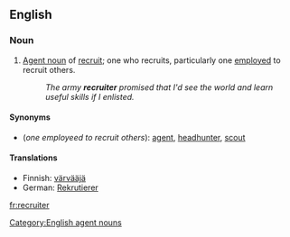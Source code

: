 ==English==

===Noun===
{{en-noun}}

# [[agent noun|Agent noun]] of [[recruit]]; one who recruits, particularly one [[employ]]ed to recruit others.
#:''The army '''recruiter''' promised that I'd see the world and learn useful skills if I enlisted.''

====Synonyms====
*(''one employeed to recruit others''): [[agent]], [[headhunter]], [[scout]]

====Translations====
{{trans-top|one employed to recruit others}}
*Finnish: [[värvääjä]]
*German: [[Rekrutierer]] {{m}}
{{trans-mid}}
{{trans-bottom}}

[[Category:English agent nouns]]

[[fr:recruiter]]